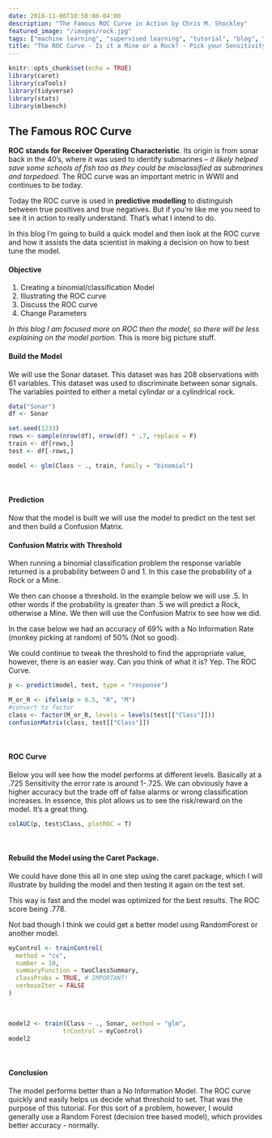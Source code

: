 ```yaml
---
date: 2018-11-06T10:58:08-04:00
description: "The Famous ROC Curve in Action by Chris M. Shockley"
featured_image: "/images/rock.jpg"
tags: ["machine learning", "supervised learning", "tutorial", "blog", "analysis", "model"]
title: "The ROC Curve - Is it a Mine or a Rock? - Pick your Sensitivity"
---
```



```r
knitr::opts_chunk$set(echo = TRUE)
library(caret)
library(caTools)
library(tidyverse)
library(stats)
library(mlbench)
```

## The Famous ROC Curve

**ROC stands for Receiver Operating Characteristic**.  Its origin is from sonar back in the 40's, where it was used to identify submarines -- *it likely helped save some schools of fish too as they could be misclassified as submarines and torpedoed*. The ROC curve was an important metric in WWII and continues to be today.  

Today the ROC curve is used in **predictive modelling** to distinguish between true positives and true negatives. But if you're like me you need to see it in action to really understand.  That's what I intend to do.

In this blog I'm going to build a quick model and then look at the ROC curve and how it assists the data scientist in making a decision on how to best tune the model.  

#### Objective


1) Creating a binomial/classification Model
2) Illustrating the ROC curve
3) Discuss the ROC curve
4) Change Parameters

*In this blog I am focused more on ROC then the model, so there will be less explaining on the model portion.*  This is more big picture stuff.




#### Build the Model

We will use the Sonar dataset.  This dataset was has 208 observations with 61 variables.  This dataset was used to discriminate between sonar signals.  The variables pointed to either a metal cylindar or a cylindrical rock.

```r
data("Sonar")
df <- Sonar

```



```r
set.seed(1233)
rows <- sample(nrow(df), nrow(df) * .7, replace = F)
train <- df[rows,]
test <- df[-rows,]

model <- glm(Class ~ ., train, family = "binomial")
```
<br>

#### Prediction

Now that the model is built we will use the model to predict on the test set and then build a Confusion Matrix.

#### Confusion Matrix with Threshold

When running a binomial classification problem the response variable returned is a probability between 0 and 1.  In this case the probability of a Rock or a Mine.  

We then can choose a threshold.  In the example below we will use .5.  In other words if the probability is greater than .5 we will predict a Rock, otherwise a Mine.  We then will use the Confusion Matrix to see how we did.
<br>

In the case below we had an accuracy of 69% with a No Information Rate (monkey picking at random) of 50% (Not so good).  

We could continue to tweak the threshold to find the appropriate value, however, there is an easier way.  Can you think of what it is?  Yep.  The ROC Curve.

```r

p <- predict(model, test, type = "response")

M_or_R <- ifelse(p > 0.5, "R", "M")
#convert to factor
class <- factor(M_or_R, levels = levels(test[["Class"]]))
confusionMatrix(class, test[["Class"]])
```

<br>


#### ROC Curve

Below you will see how the model performs at different levels. Basically at a .725 Sensitivity the error rate is around 1-.725.  We can obviously have a higher accuracy but the trade off of false alarms or wrong classification increases.  In essence, this plot allows us to see the risk/reward on the model.  It's a great thing.

```r
colAUC(p, test$Class, plotROC = T)
```
<br>

#### Rebuild the Model using the Caret Package.  

We could have done this all in one step using the caret package, which I will illustrate by building the model and then testing it again on the test set.  

This way is fast and the model was optimized for the best results.  The ROC score being .778.  

Not bad though I think we could get a better model using RandomForest or another model.
```r
myControl <- trainControl(
  method = "cv",
  number = 10,
  summaryFunction = twoClassSummary,
  classProbs = TRUE, # IMPORTANT!
  verboseIter = FALSE
)
```
<br>


```r
model2 <- train(Class ~ ., Sonar, method = "glm",
               trControl = myControl)
model2

```
<br>


#### Conclusion

The model performs better than a No Information Model.  The ROC curve quickly and easily helps us decide what threshold to set.    That was the purpose of this tutorial.  For this sort of a problem, however, I would generally use a Random Forest (decision tree based model), which provides better accuracy - normally.

